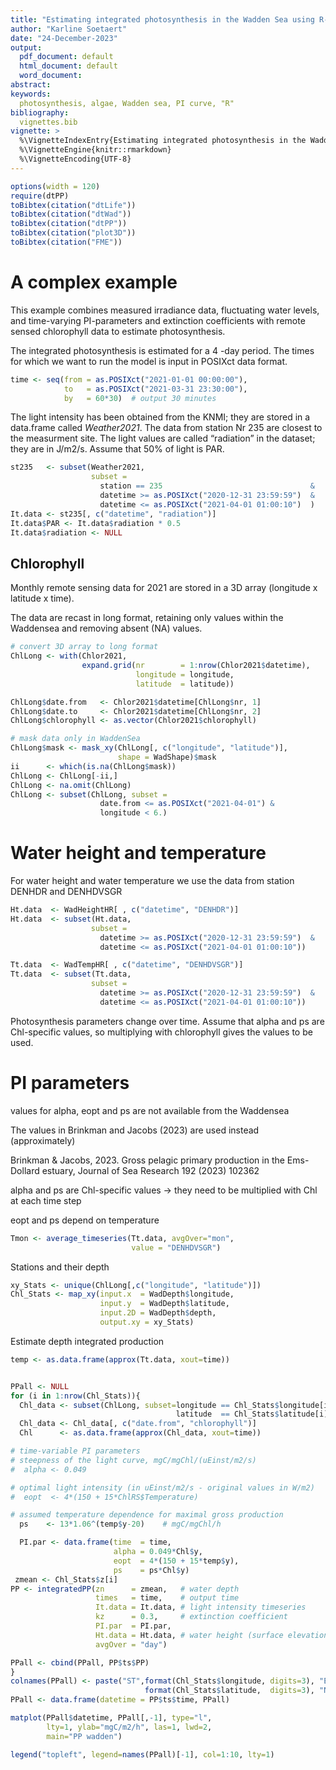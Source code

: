 ```yaml
---
title: "Estimating integrated photosynthesis in the Wadden Sea using R-package dtPP"
author: "Karline Soetaert"
date: "24-December-2023"
output:
  pdf_document: default
  html_document: default
  word_document: 
abstract: 
keywords:
  photosynthesis, algae, Wadden sea, PI curve, "R"
bibliography: 
  vignettes.bib 
vignette: >
  %\VignetteIndexEntry{Estimating integrated photosynthesis in the Wadden Sea using R-package dtPP}
  %\VignetteEngine{knitr::rmarkdown}
  %\VignetteEncoding{UTF-8}
---
```

```r
options(width = 120)
require(dtPP)
toBibtex(citation("dtLife"))
toBibtex(citation("dtWad"))
toBibtex(citation("dtPP"))
toBibtex(citation("plot3D"))
toBibtex(citation("FME"))
```

# A complex example

This example combines measured irradiance data, fluctuating water levels, and time-varying PI-parameters and extinction coefficients with remote sensed chlorophyll data to estimate photosynthesis. 

The integrated photosynthesis is estimated for a 4 -day period. 
The times for which we want to run the model is input in POSIXct data format.

```r

time <- seq(from = as.POSIXct("2021-01-01 00:00:00"), 
            to   = as.POSIXct("2021-03-31 23:30:00"), 
            by   = 60*30)  # output 30 minutes
```

The light intensity has been obtained from the KNMI; they are stored in a data.frame called *Weather2021*.
The data from station Nr 235 are closest to the measurment site. 
The light values are called "radiation" in the dataset; they are in J/m2/s.
Assume that 50% of light is PAR.

```r
st235   <- subset(Weather2021, 
                  subset = 
                    station == 235                                 &
                    datetime >= as.POSIXct("2020-12-31 23:59:59")  &
                    datetime <= as.POSIXct("2021-04-01 01:00:10")  )
It.data <- st235[, c("datetime", "radiation")]
It.data$PAR <- It.data$radiation * 0.5
It.data$radiation <- NULL

```

## Chlorophyll

Monthly remote sensing data for 2021 are stored in a 3D array (longitude x latitude x time).

The data are recast in long format, retaining only values within the Waddensea and removing absent (NA) values.

```r
# convert 3D array to long format
ChlLong <- with(Chlor2021, 
                expand.grid(nr        = 1:nrow(Chlor2021$datetime), 
                            longitude = longitude, 
                            latitude  = latitude))

ChlLong$date.from   <- Chlor2021$datetime[ChlLong$nr, 1]
ChlLong$date.to     <- Chlor2021$datetime[ChlLong$nr, 2]
ChlLong$chlorophyll <- as.vector(Chlor2021$chlorophyll)

# mask data only in WaddenSea
ChlLong$mask <- mask_xy(ChlLong[, c("longitude", "latitude")], 
                        shape = WadShape)$mask
ii      <- which(is.na(ChlLong$mask))
ChlLong <- ChlLong[-ii,]
ChlLong <- na.omit(ChlLong)
ChlLong <- subset(ChlLong, subset = 
                    date.from <= as.POSIXct("2021-04-01") &
                    longitude < 6.)
```

# Water height and temperature 

For water height and water temperature  we use the data from station DENHDR and DENHDVSGR

```r
Ht.data  <- WadHeightHR[ , c("datetime", "DENHDR")]
Ht.data  <- subset(Ht.data, 
                  subset =                                         
                    datetime >= as.POSIXct("2020-12-31 23:59:59")  &
                    datetime <= as.POSIXct("2021-04-01 01:00:10"))

Tt.data  <- WadTempHR[ , c("datetime", "DENHDVSGR")]
Tt.data  <- subset(Tt.data, 
                  subset =                                         
                    datetime >= as.POSIXct("2020-12-31 23:59:59")  &
                    datetime <= as.POSIXct("2021-04-01 01:00:10"))
``` 


Photosynthesis parameters change over time. Assume that alpha and ps are Chl-specific values, so multiplying with chlorophyll gives the values to be used.

# PI parameters

 values for alpha, eopt and ps are not available from the Waddensea

The values in Brinkman and Jacobs (2023) are used instead (approximately) 

 Brinkman & Jacobs, 2023. Gross pelagic primary production in the Ems-Dollard estuary,
 Journal of Sea Research 192 (2023) 102362

 alpha and ps are Chl-specific values -> they need to be multiplied with Chl
 at each time step

 eopt and ps depend on temperature

```r
Tmon <- average_timeseries(Tt.data, avgOver="mon", 
                           value = "DENHDVSGR")
```

Stations and their depth

```r
xy_Stats <- unique(ChlLong[,c("longitude", "latitude")])
Chl_Stats <- map_xy(input.x  = WadDepth$longitude, 
                    input.y  = WadDepth$latitude, 
                    input.2D = WadDepth$depth,
                    output.xy = xy_Stats)
```

Estimate depth integrated production

```r
temp <- as.data.frame(approx(Tt.data, xout=time))  


PPall <- NULL
for (i in 1:nrow(Chl_Stats)){
  Chl_data <- subset(ChlLong, subset=longitude == Chl_Stats$longitude[i]  & 
                                     latitude  == Chl_Stats$latitude[i]   )
  Chl_data <- Chl_data[, c("date.from", "chlorophyll")]
  Chl      <- as.data.frame(approx(Chl_data, xout=time))

# time-variable PI parameters
# steepness of the light curve, mgC/mgChl/(uEinst/m2/s)
#  alpha <- 0.049  

# optimal light intensity (in uEinst/m2/s - original values in W/m2)
#  eopt  <- 4*(150 + 15*ChlRS$Temperature)

# assumed temperature dependence for maximal gross production
  ps    <- 13*1.06^(temp$y-20)    # mgC/mgChl/h

  PI.par <- data.frame(time  = time,
                       alpha = 0.049*Chl$y,
                       eopt  = 4*(150 + 15*temp$y),
                       ps    = ps*Chl$y)
 zmean <- Chl_Stats$z[i]
PP <- integratedPP(zn      = zmean,   # water depth
                   times   = time,    # output time
                   It.data = It.data, # light intensity timeseries
                   kz      = 0.3,     # extinction coefficient
                   PI.par  = PI.par,
                   Ht.data = Ht.data, # water height (surface elevation)
                   avgOver = "day")

PPall <- cbind(PPall, PP$ts$PP)
}
colnames(PPall) <- paste("ST",format(Chl_Stats$longitude, digits=3), "E_", 
                              format(Chl_Stats$latitude,  digits=3), "N", sep="")
PPall <- data.frame(datetime = PP$ts$time, PPall)
```

```r
matplot(PPall$datetime, PPall[,-1], type="l", 
        lty=1, ylab="mgC/m2/h", las=1, lwd=2,
        main="PP wadden")

legend("topleft", legend=names(PPall)[-1], col=1:10, lty=1)
```

